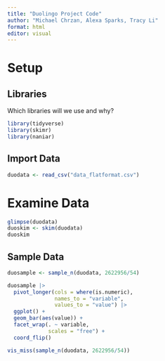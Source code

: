 ```yaml
---
title: "Duolingo Project Code"
author: "Michael Chrzan, Alexa Sparks, Tracy Li"
format: html
editor: visual
---
```


# Setup

## Libraries

Which libraries will we use and why?

```r
library(tidyverse)
library(skimr)
library(naniar)
```

## Import Data

```r
duodata <- read_csv("data_flatformat.csv")
```

# Examine Data

```r
glimpse(duodata)
duoskim <- skim(duodata)
duoskim
```

## Sample Data

```r
duosample <- sample_n(duodata, 2622956/54)
```

```r
duosample |>
  pivot_longer(cols = where(is.numeric),
               names_to = "variable",
               values_to = "value") |>
  ggplot() +
  geom_bar(aes(value)) +
  facet_wrap(. ~ variable, 
             scales = "free") + 
  coord_flip()

vis_miss(sample_n(duodata, 2622956/54)) 
```
